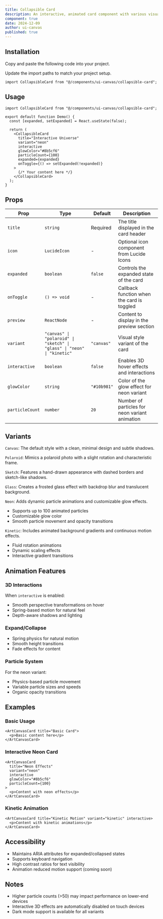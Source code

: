 ```yaml
---
title: Collapsible Card
description: An interactive, animated card component with various visual styles and effects.
component: true
date: 2024-12-09
author: ui-canvas
published: true
---
```


<ComponentPreview name="collapsible-card-demo" />

## Installation

<Steps>

<Step>Copy and paste the following code into your project.</Step>

<ComponentSource name="collapsible-card" />

<Step>Update the import paths to match your project setup.</Step>

```tsx
import CollapsibleCard from "@/components/ui-canvas/collapsible-card";
```

</Steps>

## Usage

```tsx
import CollapsibleCard from "@/components/ui-canvas/collapsible-card";

export default function Demo() {
  const [expanded, setExpanded] = React.useState(false);

  return (
    <CollapsibleCard
      title="Interactive Universe"
      variant="neon"
      interactive
      glowColor="#8b5cf6"
      particleCount={100}
      expanded={expanded}
      onToggle={() => setExpanded(!expanded)}
    >
      {/* Your content here */}
    </CollapsibleCard>
  );
}
```

## Props

| Prop            | Type                                                                   | Default     | Description                                    |
| --------------- | ---------------------------------------------------------------------- | ----------- | ---------------------------------------------- |
| `title`         | `string`                                                               | Required    | The title displayed in the card header         |
| `icon`          | `LucideIcon`                                                           | -           | Optional icon component from Lucide Icons      |
| `expanded`      | `boolean`                                                              | `false`     | Controls the expanded state of the card        |
| `onToggle`      | `() => void`                                                           | -           | Callback function when the card is toggled     |
| `preview`       | `ReactNode`                                                            | -           | Content to display in the preview section      |
| `variant`       | `"canvas" \| "polaroid" \| "sketch" \| "glass" \| "neon" \| "kinetic"` | `"canvas"`  | Visual style variant of the card               |
| `interactive`   | `boolean`                                                              | `false`     | Enables 3D hover effects and interactions      |
| `glowColor`     | `string`                                                               | `"#10b981"` | Color of the glow effect for neon variant      |
| `particleCount` | `number`                                                               | `20`        | Number of particles for neon variant animation |

## Variants

`Canvas`: The default style with a clean, minimal design and subtle shadows.

`Polaroid`: Mimics a polaroid photo with a slight rotation and characteristic frame.

`Sketch`: Features a hand-drawn appearance with dashed borders and sketch-like shadows.

`Glass`: Creates a frosted glass effect with backdrop blur and translucent background.

`Neon`: Adds dynamic particle animations and customizable glow effects.

- Supports up to 100 animated particles
- Customizable glow color
- Smooth particle movement and opacity transitions

`Kinetic`: Includes animated background gradients and continuous motion effects.

- Fluid rotation animations
- Dynamic scaling effects
- Interactive gradient transitions

## Animation Features

### 3D Interactions

When `interactive` is enabled:

- Smooth perspective transformations on hover
- Spring-based motion for natural feel
- Depth-aware shadows and lighting

### Expand/Collapse

- Spring physics for natural motion
- Smooth height transitions
- Fade effects for content

### Particle System

For the neon variant:

- Physics-based particle movement
- Variable particle sizes and speeds
- Organic opacity transitions

## Examples

### Basic Usage

```tsx
<ArtCanvasCard title="Basic Card">
  <p>Basic content here</p>
</ArtCanvasCard>
```

### Interactive Neon Card

```tsx
<ArtCanvasCard
  title="Neon Effects"
  variant="neon"
  interactive
  glowColor="#8b5cf6"
  particleCount={100}
>
  <p>Content with neon effects</p>
</ArtCanvasCard>
```

### Kinetic Animation

```tsx
<ArtCanvasCard title="Kinetic Motion" variant="kinetic" interactive>
  <p>Content with kinetic animations</p>
</ArtCanvasCard>
```

## Accessibility

- Maintains ARIA attributes for expanded/collapsed states
- Supports keyboard navigation
- High contrast ratios for text visibility
- Animation reduced motion support (coming soon)

## Notes

- Higher particle counts (>50) may impact performance on lower-end devices
- Interactive 3D effects are automatically disabled on touch devices
- Dark mode support is available for all variants
